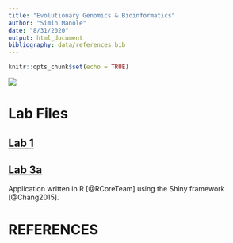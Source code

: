 ```yaml
---
title: "Evolutionary Genomics & Bioinformatics"
author: "Simin Manole"
date: "8/31/2020"
output: html_document
bibliography: data/references.bib
---
```

```r
knitr::opts_chunk$set(echo = TRUE)
```
![](icon.png)

# Lab Files

## [Lab 1](labs/lab1_SM.html)

## [Lab 3a](Lab3A.html)

Application written in R [@RCoreTeam] using the Shiny framework [@Chang2015].

# REFERENCES